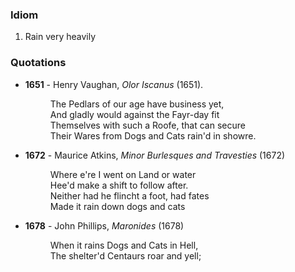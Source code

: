 ===Idiom===
#Rain very heavily

===Quotations===

*'''1651''' - Henry Vaughan, ''Olor Iscanus'' (1651). 
*:The Pedlars of our age have business yet,
*:And gladly would against the Fayr-day fit
*:Themselves with such a Roofe, that can secure
*:Their Wares from Dogs and Cats rain'd in showre.
*'''1672''' - Maurice Atkins, ''Minor Burlesques and Travesties'' (1672)
*:Where e're I went on Land or water
*:Hee'd make a shift to follow after.
*:Neither had he flincht a foot, had fates
*:Made it rain down dogs and cats
*'''1678''' - John Phillips, ''Maronides'' (1678)
*:When it rains Dogs and Cats in Hell,
*:The shelter'd Centaurs roar and yell;